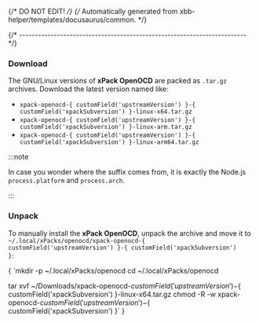 {/* DO NOT EDIT! */}
{/* Automatically generated from xbb-helper/templates/docusaurus/common. */}



{/* ------------------------------------------------------------------------ */}

### Download

The GNU/Linux versions of **xPack OpenOCD**
are packed as `.tar.gz` archives.
Download the latest version named like:

* <code>xpack-openocd-{ customField('upstreamVersion') }-{ customField('xpackSubversion') }-linux-x64.tar.gz</code>
* <code>xpack-openocd-{ customField('upstreamVersion') }-{ customField('xpackSubversion') }-linux-arm.tar.gz</code>
* <code>xpack-openocd-{ customField('upstreamVersion') }-{ customField('xpackSubversion') }-linux-arm64.tar.gz</code>

:::note

In case you wonder where the suffix comes
from, it is exactly the Node.js `process.platform` and `process.arch`.

:::

### Unpack

To manually install the <b>xPack OpenOCD</b>,
unpack the archive and move it
to <code>~/.local/xPacks/openocd/xpack-openocd-{ customField('upstreamVersion') }-{ customField('xpackSubversion') }</code>:

<CodeBlock language="console"> {
`mkdir -p ~/.local/xPacks/openocd
cd ~/.local/xPacks/openocd

tar xvf ~/Downloads/xpack-openocd-${ customField('upstreamVersion') }-${ customField('xpackSubversion') }-linux-x64.tar.gz
chmod -R -w xpack-openocd-${ customField('upstreamVersion') }-${ customField('xpackSubversion') }`
} </CodeBlock>
